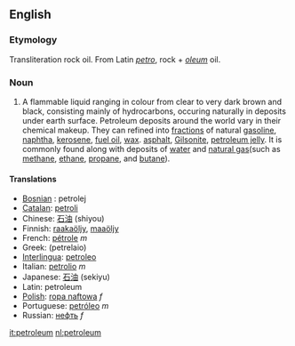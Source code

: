 ==English==
===Etymology===
Transliteration rock oil. From Latin ''[[petro]]'', rock + ''[[oleum]]'' oil.

===Noun===
#A flammable liquid ranging in colour from clear to very dark brown and black, consisting mainly of hydrocarbons, occuring naturally in deposits under earth surface. Petroleum deposits around the world vary in their chemical makeup. They can refined into [[fractions]] of natural [[gasoline]], [[naphtha]], [[kerosene]], [[fuel oil]], [[wax]]. [[asphalt]], [[Gilsonite]], [[petroleum jelly]]. It is commonly found along with deposits of [[water]] and [[natural gas]](such as [[methane]], [[ethane]], [[propane]], and [[butane]]).

====Translations====
*[[Bosnian]] : petrolej
*[[Catalan]]: [[petroli]]
*Chinese: [[石油]] (shiyou)
*Finnish: [[raakaöljy]], [[maaöljy]]
*French: [[pétrole]] ''m''
*Greek: (petrelaio)
*[[Interlingua]]: [[petroleo]]
*Italian: [[petrolio]] ''m''
*Japanese: [[石油]] (sekiyu)
*Latin: petroleum
*[[Polish]]: [[ropa naftowa]] ''f''
*Portuguese: [[petróleo]] ''m''
*Russian: [[нефть]] ''f''

[[it:petroleum]]
[[nl:petroleum]]